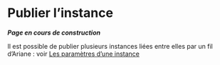 # Publier l’instance

***Page en cours de construction***

Il est possible de publier plusieurs instances liées entre elles par un fil d’Ariane : voir [Les paramètres d’une instance](#)
